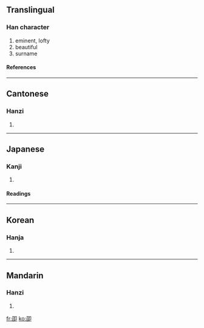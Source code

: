 ==Translingual==
===Han character===
{{Han char|rn=26|rad=卩|as=05|sn=7|four=1762<sub>0</sub>|canj=尸口尸中 (SRSL)}}
# eminent, lofty
# beautiful
# surname
====References====
{{Han ref|kx=0159.170|dkj=02854|dj=0364.060|hdz=10313.030|uh=5372|ud=21362|bh=CA73|bd=51827}}
----
==Cantonese==
===Hanzi===
{{yue-hanzi|jyut=|y=siu6}}
# {{defn|Cantonese}}
----
==Japanese==
===Kanji===
{{ja-kanji|grade=|rs=卩05}}
# {{defn|Japanese}} 
====Readings====
{{ja-readings|on=[[しょう]] (shō), [[じょう]] (jō)|kun=[[たかい]] (takai)}}
----
==Korean==
===Hanja===
{{ko-hanja|hangeul=소|rv=so|mr=so}}
# {{defn|Korean}}
----
==Mandarin==
===Hanzi===
{{cmn-hanzi|pin=[[quán]] ([[quan2]]), [[shào]] ([[shao4]])|wg=ch'üan<sup>2</sup>, shao<sup>4</sup>}}
# {{defn|Mandarin}}

[[fr:卲]]
[[ko:卲]]
